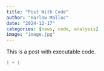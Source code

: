 ```yaml
---
title: "Post With Code"
author: "Harlow Malloc"
date: "2024-12-17"
categories: [news, code, analysis]
image: "image.jpg"
---
```


This is a post with executable code.

```r
1 + 1
```
